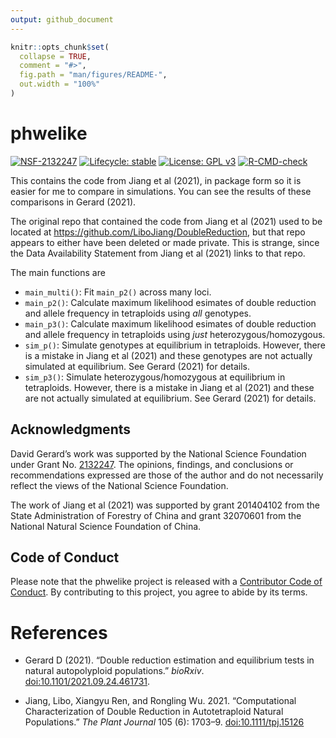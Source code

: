 ```yaml
---
output: github_document
---
```


<!-- README.md is generated from README.Rmd. Please edit that file -->

```r
knitr::opts_chunk$set(
  collapse = TRUE,
  comment = "#>",
  fig.path = "man/figures/README-",
  out.width = "100%"
)
```

# phwelike

<!-- badges: start -->
[![NSF-2132247](https://img.shields.io/badge/NSF-2132247-blue.svg)](https://nsf.gov/awardsearch/showAward?AWD_ID=2132247)
[![Lifecycle: stable](https://img.shields.io/badge/lifecycle-stable-brightgreen.svg)](https://lifecycle.r-lib.org/articles/stages.html#stable)
[![License: GPL v3](https://img.shields.io/badge/License-GPL%20v3-blue.svg)](https://www.gnu.org/licenses/gpl-3.0)
[![R-CMD-check](https://github.com/dcgerard/phwelike/workflows/R-CMD-check/badge.svg)](https://github.com/dcgerard/phwelike/actions)
<!-- badges: end -->

This contains the code from Jiang et al (2021), in package form so it is easier for me to compare in simulations. You can see the results of these comparisons in Gerard (2021).

The original repo that contained the code from Jiang et al (2021) used to be located at <https://github.com/LiboJiang/DoubleReduction>, but that repo appears to either have been deleted or made private. This is strange, since the Data Availability Statement from Jiang et al (2021) links to that repo.

The main functions are

- `main_multi()`: Fit `main_p2()` across many loci.
- `main_p2()`: Calculate maximum likelihood esimates of double reduction
    and allele frequency in tetraploids using *all* genotypes.
- `main_p3()`: Calculate maximum likelihood esimates of double reduction
    and allele frequency in tetraploids using *just* heterozygous/homozygous.
- `sim_p()`: Simulate genotypes at equilibrium in tetraploids. However, there is a mistake in Jiang et al (2021) and these genotypes are not actually simulated at equilibrium. See Gerard (2021) for details.
- `sim_p3()`: Simulate heterozygous/homozygous at equilibrium in tetraploids. However, there is a mistake in Jiang et al (2021) and these are not actually simulated at equilibrium. See Gerard (2021) for details.

## Acknowledgments

David Gerard's work was supported by the National Science Foundation under Grant No. [2132247](https://www.nsf.gov/awardsearch/showAward?AWD_ID=2132247). The opinions, findings, and conclusions or recommendations expressed are those of the author and do not necessarily reflect the views of the National Science Foundation.

The work of Jiang et al (2021) was supported by grant 201404102 from the State Administration of Forestry of China and grant 32070601 from the National Natural Science Foundation of China.

## Code of Conduct

Please note that the phwelike project is released with a [Contributor Code of Conduct](https://contributor-covenant.org/version/2/0/CODE_OF_CONDUCT.html). By contributing to this project, you agree to abide by its terms.

# References

- Gerard D (2021). "Double reduction estimation and equilibrium tests in natural autopolyploid populations." *bioRxiv*. [doi:10.1101/2021.09.24.461731](https://doi.org/10.1101/2021.09.24.461731).

- Jiang, Libo, Xiangyu Ren, and Rongling Wu. 2021. "Computational Characterization of Double Reduction in Autotetraploid Natural Populations." *The Plant Journal* 105 (6): 1703–9. [doi:10.1111/tpj.15126](https://doi.org/10.1111/tpj.15126)
